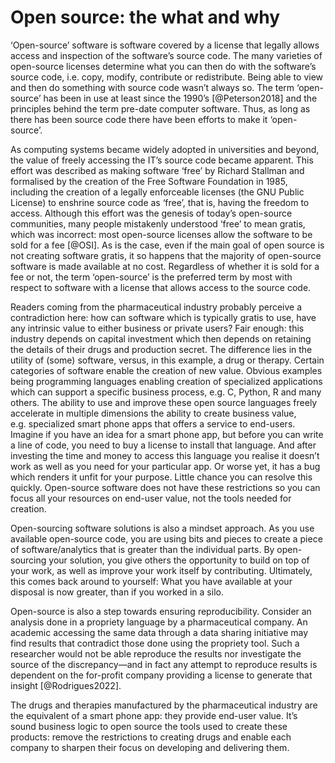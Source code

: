 # Open source: the what and why 

'Open-source' software is software covered by a license that legally allows 
access and inspection of the software's source code. The many varieties of 
open-source licenses determine what you can then do with the software's source 
code, i.e.  copy, modify, contribute or redistribute. Being able to view and 
then do something with source code wasn't always so. The term 'open-source' has 
been in use at least since the 1990's [@Peterson2018] and the principles behind
the term pre-date computer software. Thus, as long as there has been source 
code there have been efforts to make it 'open-source'. 

As computing systems became widely adopted in universities and beyond, the 
value of freely accessing the IT's source code became apparent. This effort 
was described as making software 'free' by Richard Stallman and formalised 
by the creation of the Free Software Foundation in 1985, including the creation 
of a legally enforceable licenses (the GNU Public License) to enshrine source 
code as 'free', that is, having the freedom to access. Although this effort was 
the genesis of today's open-source communities, many people mistakenly 
understood 'free' to mean gratis, which was incorrect: most open-source 
licenses allow the software to be sold for a fee [@OSI]. As is the case, 
even if the main goal of open source is not creating software gratis, it 
so happens that the majority of open-source software is made available at no 
cost.  Regardless of whether it is sold for a fee or not, the term 'open-source' 
is the preferred term by most with respect to software with a license that 
allows access to the source code.

Readers coming from the pharmaceutical industry probably perceive a 
contradiction here: how can software which is typically gratis to use, have any 
intrinsic value to either business or private users? Fair enough: this industry 
depends on capital investment which then depends on retaining the details of 
their drugs and production secret. The difference lies in the utility of (some) 
software, versus, in this example, a drug or therapy. Certain categories of 
software enable the creation of new value. Obvious examples being programming 
languages enabling creation of specialized applications which can support a 
specific business process, e.g. C, Python, R and many others. The ability to 
use and improve these open source languages freely accelerate in multiple 
dimensions the ability to create business value, e.g. specialized smart phone 
apps that offers a service to end-users. Imagine if you have an idea for a smart 
phone app, but before you can write a line of code, you need to buy a license 
to install that language. And after investing the time and money to access this 
language you realise it doesn't work as well as you need for your particular 
app. Or worse yet, it has a bug which renders it unfit for your purpose. 
Little chance you can resolve this quickly. Open-source software does not 
have these restrictions so you can focus all your resources on end-user value,
 not the tools needed for creation. 

Open-sourcing software solutions is also a mindset approach. As you use 
available open-source code, you are using bits and pieces to create a piece 
of software/analytics that is greater than the individual parts. By 
open-sourcing your solution, you give others the opportunity to build on top of 
your work, as well as improve your work itself by contributing. Ultimately, 
this comes back around to yourself: What you have available at your disposal 
is now greater, than if you worked in a silo.

Open-source is also a step towards ensuring reproducibility. Consider an 
analysis done in a propriety language by a pharmaceutical company. An academic 
accessing the same data through a data sharing initiative may find results 
that contradict those done using the propriety tool. Such a researcher would 
not be able reproduce the results nor investigate the source of the 
discrepancy---and in fact any attempt to reproduce results is dependent on 
the for-profit company providing a license to generate that 
insight [@Rodrigues2022]. 

The drugs and therapies manufactured by the pharmaceutical industry are the 
equivalent of a smart phone app: they provide end-user value. It’s sound 
business logic to open source the tools used to create these products: remove 
the restrictions to creating drugs and enable each company to sharpen their 
focus on developing and delivering them. 